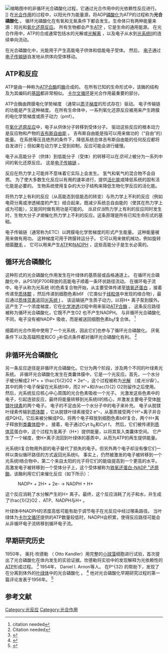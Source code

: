 {{NoteTA|G1=LS}}
[[File:Thylakoid_membrane_3.svg|缩略图]]中的非循环光合磷酸化过程，它通过光合作用中的光依赖性反应进行。 ]]
在[[光合作用|光合作用]]的过程中，以阳光作为能量源，将ADP[[磷酸化|磷酸化]]为ATP的过程称为'''光合磷酸化''' 。 循环光磷酸化在有氧和无氧条件下都会发生。生命体只有两种能量来源：阳光和[[氧化还原反应|氧化还原反应]]。 所有生物都会产生[[三磷酸腺苷|ATP]] ，它是生命的通用能源。 在光合作用中，ATP的合成通常包括水的光解或[[光分解作用|光解离]] ，以及电子从水到[[光系统_II|光系统II]]的连续单向流动。 

在光合磷酸化中，光能用于产生高能电子供体和低能电子受体。 然后， [[電子傳遞鏈|电子]]通过[[電子傳遞鏈|电子传输链]]自发地从供体向受体移动。

== ATP和反应 ==
ATP是由一种称为[[三磷酸腺苷合酶|ATP合酶]]的[[酶|酶]]合成的。 在所有已知的生命形式中，该酶的结构及为其编码的[[基因|基因]]都非常相似。 [[卡爾文循環|卡尔文循环]]是光合作用最重要的部分。 

ATP合酶由跨膜电化学势梯度 （通常以[[电化学梯度|质子梯度]]的形式存在）驱动。 电子传输链的功能是产生这种梯度。 在所有生命体中，一系列氧化还原反应被用来产生跨膜的电化学势梯度或质子动力（pmf）。 

在[[氧化还原反应|氧化还原反应]]中，电子从供体分子转移到受体分子。 驱动这些反应的根本动力是反应物和产物的[[吉布斯能|吉布斯自由能]] 。 吉布斯自由能是指可以用来做功的（“自由”的）能量。 在系统等压且绝热的条件下，降低系统总体吉布斯自由能的任何反应都将自发进行；但如果在动力学上受到抑制，反应可能会进行缓慢。 

电子从高能分子（供体）到低能分子（受体）的转移可以在''空间上''被分为一系列中间的氧化还原反应。 这是[[電子傳遞鏈|电子传输链]] 。 

反应在热力学上可能并不意味着它实际上会发生。 氢气和氧气的混合物不会自燃。 为了使大多数生化反应以有用的速率进行，提供[[活化能|活化能]]或降低系统的固有活化能是必要的。 生物系统使用复杂的大分子结构来降低生物化学反应的活化能。 

将热力学上有利的反应（从高能态到低能态的转变）与热力学上不利的反应（例如电荷分离或渗透梯度的产生）结合起来，既减少系统总自由能的（使其在热力学上成为可能），又能同时做有用功是可能的。 ''当且仅当''热力学上有利的反应同时发生时，生物大分子''才能''催化热力学上不利的反应。这条原理是所有已知生命形式的基础。 

电子传输链（通常称为ETC）以跨膜电化学势梯度的形式产生能量。 这种能量被用来做有用功。 这种梯度可用于跨膜转运分子。 它可以用来做机械功，例如旋转细菌[[鞭毛|鞭毛]] 。 它可以用来产生[[三磷酸腺苷|ATP]]和[[烟酰胺腺嘌呤二核苷酸磷酸|NADPH]] ，这些高能分子是生长必需的。 

== 循环光合磷酸化 ==
这种形式的光合磷酸化作用发生在叶绿体的基质层或品格通道上。 在循环光合磷酸化中，从PS1的P700释放的高能电子顺着一条环状路径流动。 在循环电子流中，电子从称为光系统 I的色素复合物开始，从主要受体传递至[[铁氧还蛋白|铁氧还蛋白]] ，接着传递至[[质体醌|质体醌]] ，然后传递到细胞色素b6f （它类似于[[線粒體|线粒体]]中发现的络合物），最后通过[[質體藍素|质体蓝素]]返回[[光系统_I|光系统 I]] 。 该运输链产生质子动力，以将<chem>H+ </chem>离子泵到膜外。这产生了一个浓度梯度，它在[[化學滲透|化学渗透]]过程中用来驱动[[三磷酸腺苷合酶|ATP合酶]] 。 这条反应路径被称为循环光合磷酸化，它既不产生<chem>O2 </chem>也不产生NADPH。 与非循环光合磷酸化不同，电子没有被<chem>NADP+ </chem>吸收，而是被送回细胞色素b<sub>6</sub>f复合体。 <ref>citation needed</ref> 

细菌的光合作用中使用了一个光系统，因此它们也参与了循环光合磷酸化。 厌氧条件下以及高辐照度和CO <sub>2</sub>补偿点条件都对循环光合磷酸化有利。 <ref>Citation needed</ref> 

== 非循环光合磷酸化 ==
另一条反应途径是非循环光合磷酸化。它分为两个阶段，涉及两个不同的叶绿素光系统。 非循环光合磷酸化发生在类囊体膜中，它是一个光反应。首先，一个水分子被分解成<chem>2 H^+ + \frac{1}{2}O2 + 2e^-</chem>，这个过程被称为[[光分解作用|光解]] （或''光分裂'' ）。 其中的两个电子保留在光系统II中，而<chem>2 H^+</chem>和<chem>\frac{1}{2} O2</chem>则留作之后使用。 然后，光系统反应核心中心周围的光合色素吸收一个光子。 光激发这些色素中的电子，引起连锁反应，最终将能量转移到光系统II的核心，并激发主要电子受体[[脫鎂葉綠素|脱镁叶绿素]]的两个电子。 电子的不足由另一个水分子中的电子来补充。 电子从脱镁叶绿素传输到[[质体醌|质体醌]] ，它从脱镁叶绿素接受<chem>2 e^-</chem>，从基质接受两个<chem>H^+</chem>离子并合成<chem>PQH2</chem>。它后来被分解成<chem>PQ</chem>，将两个电子释放到细胞色素b6f复合，两个<chem>H+</chem>离子释放到[[類囊體|类囊体腔]]中 。 接着，电子通过Cyt b<sub>6</sub>和Cyt f。 然后，它们被传递到[[質體藍素|质体蓝]]蛋白中，这个过程为氢离子（<chem>H+</chem>）提供能量，以将其泵入类囊体空间。 它产生了一个梯度，使<chem>H+</chem>离子流回到叶绿体的基质中，从而为ATP的再生提供能量。 

光系统II复合物用外部的电子替代了损失的电子。但另外两个电子却没有像它们一样以类似循环路径的方式返回光系统II。 事实上，仍然被激发的电子被转移到一个光系统I络合物中，第二个来自太阳的光子将它们的能级提高到一个更高的水平。 高激发电子被转移到一个受体分子上，这个受体被称为[[铁氧还蛋白-NADP+还原酶|铁氧还蛋白-NADP <sup>+</sup>还原酶]]，该酶利用它们来催化反应（如下所示）： 

: <chem>NADP+ + 2H+ + 2e- -> NADPH + H+ </chem> 

这个反应消耗了水分解产生的<chem>H+ </chem>离子。最终，这个反应消耗了光子和水，并生成了<chem>\frac{1}{2}O2 </chem>、ATP、NADPH与<chem>H+ </chem>。 

叶绿体中NADPH的浓度高低可能有助于调节电子在光反应中经过哪条路径。 当叶绿体为[[卡爾文循環|卡尔文循环]]提供的ATP数量较低时，NADPH会积累，使得反应路径可能会从非循环电子流转移到循环电子流。

== 早期研究历史 ==
1950年， 奥托·坎德勒 （ Otto Kandler）用完整的[[綠球藻屬|小球藻]]细胞进行试验，首次提出了光合磷酸化在体内发生的实验证据。坎德勒将实验中的发现解释为光依赖性的[[三磷酸腺苷|ATP]]形成过程。 <ref name="Kandler_1950">{{Cite journal|title=Über die Beziehungen zwischen Phosphathaushalt und Photosynthese. I. Phosphatspiegelschwankungen bei Chlorella pyrenoidosa als Folge des Licht-Dunkel-Wechsels|url=http://zfn.mpdl.mpg.de/xtf/data/Reihe_B/5/ZNB-1950-5b-0423.pdf|last=Kandler|first=Otto|authorlink=Otto Kandler|journal=Zeitschrift für Naturforschung|issue=8|doi=10.1515/znb-1950-0806|year=1950|volume=5b|pages=423–437|trans-title=On the relationship between the phosphate metabolism and photosynthesis I. Variations in phosphate levels in Chlorella pyrenoidosa as a consequence of light-dark changes}}</ref> 1954年， Daniel I. Arnon等人。 在<chem>P^{32} </chem>的帮助下，发现了在分离到体外的[[叶绿体|叶绿体]]中的光合磷酸化 。 <ref name="Arnon_1954">{{Cite journal|title=Photosynthesis by isolated chloroplasts. II. Photophosphorylation, the conversion of light into phosphate bond energy|url=|last=Arnon|first=Daniel I.|authorlink=Daniel I. Arnon|last2=Allen|first2=M.B.|journal=J Am Chem Soc|issue=24|doi=10.1021/ja01653a025|year=1954|volume=76|pages=6324–6329|last3=Whatley|first3=F.R.}}</ref> 他对光合磷酸化早期研究过程的第一篇评论发表于1956年。 <ref name="Arnon_1956">{{Cite journal|title=Phosphorus metabolism and photosynthesis|last=Arnon|first=Daniel I.|authorlink=Daniel I. Arnon|journal=Annual Review of Plant Physiology|doi=10.1146/annurev.pp.07.060156.001545|year=1956|volume=7|pages=325–354}}</ref> 

== 参考文献 ==
{{Reflist}}
[[Category:光反应|Category:光反应]]
[[Category:光合作用|Category:光合作用]]